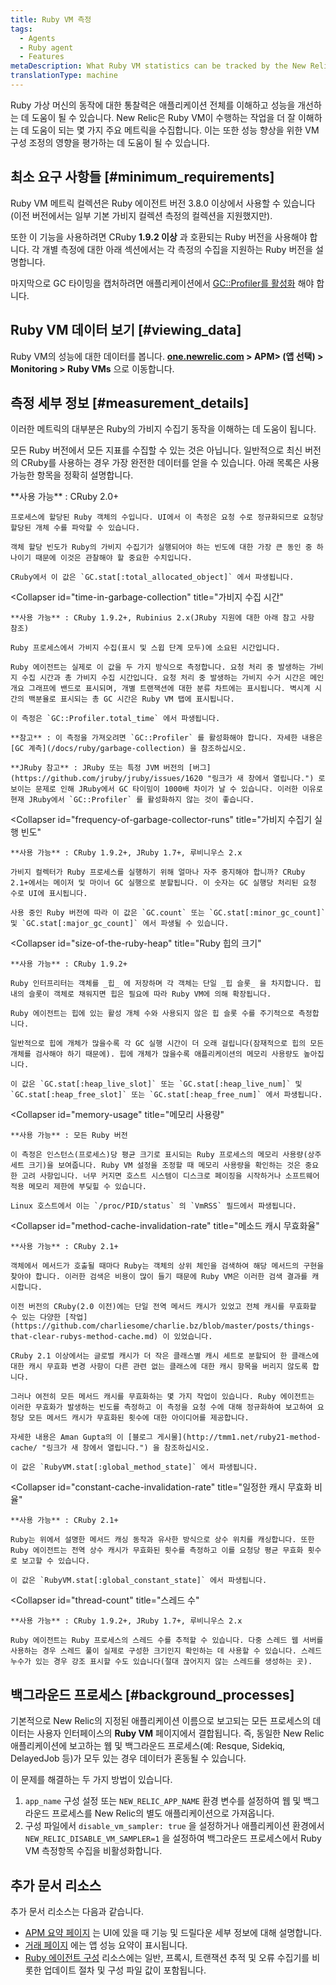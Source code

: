 ```yaml
---
title: Ruby VM 측정
tags:
  - Agents
  - Ruby agent
  - Features
metaDescription: What Ruby VM statistics can be tracked by the New Relic Ruby agent.
translationType: machine
---
```


Ruby 가상 머신의 동작에 대한 통찰력은 애플리케이션 전체를 이해하고 성능을 개선하는 데 도움이 될 수 있습니다. New Relic은 Ruby VM이 수행하는 작업을 더 잘 이해하는 데 도움이 되는 몇 가지 주요 메트릭을 수집합니다. 이는 또한 성능 향상을 위한 VM 구성 조정의 영향을 평가하는 데 도움이 될 수 있습니다.

## 최소 요구 사항들 [#minimum_requirements]

Ruby VM 메트릭 컬렉션은 Ruby 에이전트 버전 3.8.0 이상에서 사용할 수 있습니다(이전 버전에서는 일부 기본 가비지 컬렉션 측정의 컬렉션을 지원했지만).

또한 이 기능을 사용하려면 CRuby **1.9.2 이상** 과 호환되는 Ruby 버전을 사용해야 합니다. 각 개별 측정에 대한 아래 섹션에서는 각 측정의 수집을 지원하는 Ruby 버전을 설명합니다.

마지막으로 GC 타이밍을 캡처하려면 애플리케이션에서 [GC::Profiler를 활성화](/docs/ruby/garbage-collection) 해야 합니다.

## Ruby VM 데이터 보기 [#viewing_data]

Ruby VM의 성능에 대한 데이터를 봅니다. **[one.newrelic.com](https://one.newrelic.com/all-capabilities) > APM> (앱 선택) > Monitoring > Ruby VMs** 으로 이동합니다.

## 측정 세부 정보 [#measurement_details]

이러한 메트릭의 대부분은 Ruby의 가비지 수집기 동작을 이해하는 데 도움이 됩니다.

모든 Ruby 버전에서 모든 지표를 수집할 수 있는 것은 아닙니다. 일반적으로 최신 버전의 CRuby를 사용하는 경우 가장 완전한 데이터를 얻을 수 있습니다. 아래 목록은 사용 가능한 항목을 정확히 설명합니다.

<CollapserGroup>
  <Collapser
    id="object-allocations"
    title="개체 할당"
  >
    **사용 가능** : CRuby 2.0+

    프로세스에 할당된 Ruby 객체의 수입니다. UI에서 이 측정은 요청 수로 정규화되므로 요청당 할당된 개체 수를 파악할 수 있습니다.

    객체 할당 빈도가 Ruby의 가비지 수집기가 실행되어야 하는 빈도에 대한 가장 큰 동인 중 하나이기 때문에 이것은 관찰해야 할 중요한 수치입니다.

    CRuby에서 이 값은 `GC.stat[:total_allocated_object]` 에서 파생됩니다.
  </Collapser>

  <Collapser
    id="time-in-garbage-collection"
    title="가비지 수집 시간"
  >
    **사용 가능** : CRuby 1.9.2+, Rubinius 2.x(JRuby 지원에 대한 아래 참고 사항 참조)

    Ruby 프로세스에서 가비지 수집(표시 및 스윕 단계 모두)에 소요된 시간입니다.

    Ruby 에이전트는 실제로 이 값을 두 가지 방식으로 측정합니다. 요청 처리 중 발생하는 가비지 수집 시간과 총 가비지 수집 시간입니다. 요청 처리 중 발생하는 가비지 수거 시간은 메인 개요 그래프에 밴드로 표시되며, 개별 트랜잭션에 대한 분류 차트에는 표시됩니다. 벽시계 시간의 백분율로 표시되는 총 GC 시간은 Ruby VM 탭에 표시됩니다.

    이 측정은 `GC::Profiler.total_time` 에서 파생됩니다.

    **참고** : 이 측정을 가져오려면 `GC::Profiler` 를 활성화해야 합니다. 자세한 내용은 [GC 계측](/docs/ruby/garbage-collection) 을 참조하십시오.

    **JRuby 참고** : JRuby 또는 특정 JVM 버전의 [버그](https://github.com/jruby/jruby/issues/1620 "링크가 새 창에서 열립니다.") 로 보이는 문제로 인해 JRuby에서 GC 타이밍이 1000배 차이가 날 수 있습니다. 이러한 이유로 현재 JRuby에서 `GC::Profiler` 를 활성화하지 않는 것이 좋습니다.
  </Collapser>

  <Collapser
    id="frequency-of-garbage-collector-runs"
    title="가비지 수집기 실행 빈도"
  >
    **사용 가능** : CRuby 1.9.2+, JRuby 1.7+, 루비니우스 2.x

    가비지 컬렉터가 Ruby 프로세스를 실행하기 위해 얼마나 자주 중지해야 합니까? CRuby 2.1+에서는 메이저 및 마이너 GC 실행으로 분할됩니다. 이 숫자는 GC 실행당 처리된 요청 수로 UI에 표시됩니다.

    사용 중인 Ruby 버전에 따라 이 값은 `GC.count` 또는 `GC.stat[:minor_gc_count]` 및 `GC.stat[:major_gc_count]` 에서 파생될 수 있습니다.
  </Collapser>

  <Collapser
    id="size-of-the-ruby-heap"
    title="Ruby 힙의 크기"
  >
    **사용 가능** : CRuby 1.9.2+

    Ruby 인터프리터는 객체를 _힙_ 에 저장하며 각 객체는 단일 _힙 슬롯_ 을 차지합니다. 힙 내의 슬롯이 객체로 채워지면 힙은 필요에 따라 Ruby VM에 의해 확장됩니다.

    Ruby 에이전트는 힙에 있는 활성 개체 수와 사용되지 않은 힙 슬롯 수를 주기적으로 측정합니다.

    일반적으로 힙에 개체가 많을수록 각 GC 실행 시간이 더 오래 걸립니다(잠재적으로 힙의 모든 개체를 검사해야 하기 때문에). 힙에 개체가 많을수록 애플리케이션의 메모리 사용량도 높아집니다.

    이 값은 `GC.stat[:heap_live_slot]` 또는 `GC.stat[:heap_live_num]` 및 `GC.stat[:heap_free_slot]` 또는 `GC.stat[:heap_free_num]` 에서 파생됩니다.
  </Collapser>

  <Collapser
    id="memory-usage"
    title="메모리 사용량"
  >
    **사용 가능** : 모든 Ruby 버전

    이 측정은 인스턴스(프로세스)당 평균 크기로 표시되는 Ruby 프로세스의 메모리 사용량(상주 세트 크기)을 보여줍니다. Ruby VM 설정을 조정할 때 메모리 사용량을 확인하는 것은 중요한 고려 사항입니다. 너무 커지면 호스트 시스템이 디스크로 페이징을 시작하거나 소프트웨어 적용 메모리 제한에 부딪힐 수 있습니다.

    Linux 호스트에서 이는 `/proc/PID/status` 의 `VmRSS` 필드에서 파생됩니다.
  </Collapser>

  <Collapser
    id="method-cache-invalidation-rate"
    title="메소드 캐시 무효화율"
  >
    **사용 가능** : CRuby 2.1+

    객체에서 메서드가 호출될 때마다 Ruby는 객체의 상위 체인을 검색하여 해당 메서드의 구현을 찾아야 합니다. 이러한 검색은 비용이 많이 들기 때문에 Ruby VM은 이러한 검색 결과를 캐시합니다.

    이전 버전의 CRuby(2.0 이전)에는 단일 전역 메서드 캐시가 있었고 전체 캐시를 무효화할 수 있는 다양한 [작업](https://github.com/charliesome/charlie.bz/blob/master/posts/things-that-clear-rubys-method-cache.md) 이 있었습니다.

    CRuby 2.1 이상에서는 글로벌 캐시가 더 작은 클래스별 캐시 세트로 분할되어 한 클래스에 대한 캐시 무효화 변경 사항이 다른 관련 없는 클래스에 대한 캐시 항목을 버리지 않도록 합니다.

    그러나 여전히 모든 메서드 캐시를 무효화하는 몇 가지 작업이 있습니다. Ruby 에이전트는 이러한 무효화가 발생하는 빈도를 측정하고 이 측정을 요청 수에 대해 정규화하여 보고하여 요청당 모든 메서드 캐시가 무효화된 횟수에 대한 아이디어를 제공합니다.

    자세한 내용은 Aman Gupta의 이 [블로그 게시물](http://tmm1.net/ruby21-method-cache/ "링크가 새 창에서 열립니다.") 을 참조하십시오.

    이 값은 `RubyVM.stat[:global_method_state]` 에서 파생됩니다.
  </Collapser>

  <Collapser
    id="constant-cache-invalidation-rate"
    title="일정한 캐시 무효화 비율"
  >
    **사용 가능** : CRuby 2.1+

    Ruby는 위에서 설명한 메서드 캐싱 동작과 유사한 방식으로 상수 위치를 캐싱합니다. 또한 Ruby 에이전트는 전역 상수 캐시가 무효화된 횟수를 측정하고 이를 요청당 평균 무효화 횟수로 보고할 수 있습니다.

    이 값은 `RubyVM.stat[:global_constant_state]` 에서 파생됩니다.
  </Collapser>

  <Collapser
    id="thread-count"
    title="스레드 수"
  >
    **사용 가능** : CRuby 1.9.2+, JRuby 1.7+, 루비니우스 2.x

    Ruby 에이전트는 Ruby 프로세스의 스레드 수를 추적할 수 있습니다. 다중 스레드 웹 서버를 사용하는 경우 스레드 풀이 실제로 구성한 크기인지 확인하는 데 사용할 수 있습니다. 스레드 누수가 있는 경우 강조 표시할 수도 있습니다(절대 끊어지지 않는 스레드를 생성하는 곳).
  </Collapser>
</CollapserGroup>

## 백그라운드 프로세스 [#background_processes]

기본적으로 New Relic의 지정된 애플리케이션 이름으로 보고되는 모든 프로세스의 데이터는 사용자 인터페이스의 **Ruby VM** 페이지에서 결합됩니다. 즉, 동일한 New Relic 애플리케이션에 보고하는 웹 및 백그라운드 프로세스(예: Resque, Sidekiq, DelayedJob 등)가 모두 있는 경우 데이터가 혼동될 수 있습니다.

이 문제를 해결하는 두 가지 방법이 있습니다.

1. `app_name` 구성 설정 또는 `NEW_RELIC_APP_NAME` 환경 변수를 설정하여 웹 및 백그라운드 프로세스를 New Relic의 별도 애플리케이션으로 가져옵니다.
2. 구성 파일에서 `disable_vm_sampler: true` 을 설정하거나 애플리케이션 환경에서 `NEW_RELIC_DISABLE_VM_SAMPLER=1` 을 설정하여 백그라운드 프로세스에서 Ruby VM 측정항목 수집을 비활성화합니다.

## 추가 문서 리소스

추가 문서 리소스는 다음과 같습니다.

* [APM 요약 페이지](/docs/applications-menu/applications-overview) 는 UI에 있을 때 기능 및 드릴다운 세부 정보에 대해 설명합니다.
* [거래 페이지](/docs/apm/applications-menu/monitoring/transactions-page) 에는 앱 성능 요약이 표시됩니다.
* [Ruby 에이전트 구성](/docs/ruby/ruby-agent-configuration) 리소스에는 일반, 프록시, 트랜잭션 추적 및 오류 수집기를 비롯한 업데이트 절차 및 구성 파일 값이 포함됩니다.